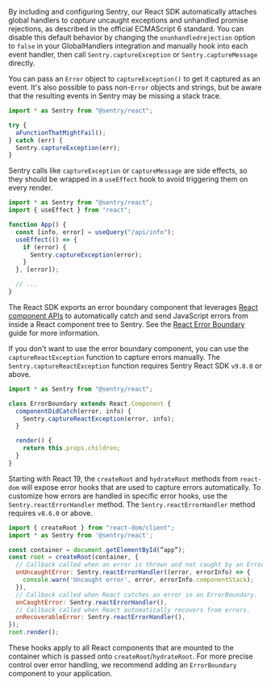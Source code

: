 By including and configuring Sentry, our React SDK automatically attaches global handlers to _capture_ uncaught exceptions and unhandled promise rejections, as described in the official ECMAScript 6 standard. You can disable this default behavior by changing the `onunhandledrejection` option to `false` in your GlobalHandlers integration and manually hook into each event handler, then call `Sentry.captureException` or `Sentry.captureMessage` directly.

You can pass an `Error` object to `captureException()` to get it captured as an event. It's also possible to pass non-`Error` objects and strings, but be aware that the resulting events in Sentry may be missing a stack trace.

```javascript
import * as Sentry from "@sentry/react";

try {
  aFunctionThatMightFail();
} catch (err) {
  Sentry.captureException(err);
}
```

Sentry calls like `captureException` or `captureMessage` are side effects, so they should be wrapped in a `useEffect` hook to avoid triggering them on every render.

```javascript
import * as Sentry from "@sentry/react";
import { useEffect } from "react";

function App() {
  const [info, error] = useQuery("/api/info");
  useEffect(() => {
    if (error) {
      Sentry.captureException(error);
    }
  }, [error]);

  // ...
}
```

The React SDK exports an error boundary component that leverages [React component APIs](https://reactjs.org/docs/error-boundaries.html) to automatically catch and send JavaScript errors from inside a React component tree to Sentry. See the [React Error Boundary](/platforms/javascript/guides/react/features/error-boundary/) guide for more information.

If you don't want to use the error boundary component, you can use the `captureReactException` function to capture errors manually. The `Sentry.captureReactException` function requires Sentry React SDK `v9.8.0` or above.

```javascript
import * as Sentry from "@sentry/react";

class ErrorBoundary extends React.Component {
  componentDidCatch(error, info) {
    Sentry.captureReactException(error, info);
  }

  render() {
    return this.props.children;
  }
}
```

Starting with React 19, the `createRoot` and `hydrateRoot` methods from `react-dom` will expose error hooks that are used to capture errors automatically. To customize how errors are handled in specific error hooks, use the `Sentry.reactErrorHandler` method. The `Sentry.reactErrorHandler` method requires `v8.6.0` or above.

```javascript
import { createRoot } from "react-dom/client";
import * as Sentry from '@sentry/react';

const container = document.getElementById(“app”);
const root = createRoot(container, {
  // Callback called when an error is thrown and not caught by an ErrorBoundary.
  onUncaughtError: Sentry.reactErrorHandler((error, errorInfo) => {
    console.warn('Uncaught error', error, errorInfo.componentStack);
  }),
  // Callback called when React catches an error in an ErrorBoundary.
  onCaughtError: Sentry.reactErrorHandler(),
  // Callback called when React automatically recovers from errors.
  onRecoverableError: Sentry.reactErrorHandler(),
});
root.render();
```

These hooks apply to all React components that are mounted to the container which is passed onto `createRoot`/`hydrateRoot`. For more precise control over error handling, we recommend adding an `ErrorBoundary` component to your application.
